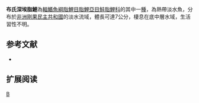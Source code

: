 {{Speciesbox 
| genus = Bathyaethiops
| species = breuseghemi
| status = LC
| status_system = IUCN3.1
| authority =  [[Poll|Poll]], 1945
| synonyms = *''Micralestes breuseghemi''<br /><small>Poll, 1945</small>
*''Phenacogrammus breuseghemi''<br /><small>Poll, 1945</small>
}}
'''布氏深埃脂鯉'''為[[輻鰭魚綱|輻鰭魚綱]][[脂鯉目|脂鯉目]][[脂鯉亞目|脂鯉亞目]][[鮭脂鯉科|鮭脂鯉科]]的其中一[[種|種]]，為熱帶淡水魚，分布於[[非洲|非洲]][[剛果民主共和國|剛果民主共和國]]的淡水流域，體長可達7公分，棲息在底中層水域，生活習性不明。

==参考文献==
{{refbegin}}
*{{FishBase_species|genus=Bathyaethiops|species=breuseghemi|year=2014|month=1}}
{{refend}}

== 扩展阅读 ==
{{refbegin}}
{{wikispecies-inline|Bathyaethiops breuseghemi|布氏深埃脂鯉}}
{{refend}}

{{Taxonbar|from=Q5665514}}

[[Category:深埃脂鯉屬|B]]


{{魚類小作品}}